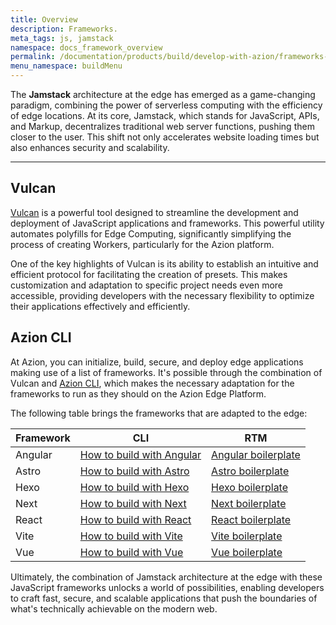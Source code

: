 ```yaml
---
title: Overview
description: Frameworks.
meta_tags: js, jamstack
namespace: docs_framework_overview
permalink: /documentation/products/build/develop-with-azion/frameworks-specific/overview/
menu_namespace: buildMenu
---
```


The **Jamstack** architecture at the edge has emerged as a game-changing paradigm, 
combining the power of serverless computing with the efficiency of edge locations. At its core, Jamstack, 
which stands for JavaScript, APIs, and Markup, decentralizes traditional web server functions, pushing them closer to the user. 
This shift not only accelerates website loading times but also enhances security and scalability.

---

## Vulcan

[Vulcan](https://github.com/aziontech/vulcan) is a powerful tool designed to streamline the development and deployment of JavaScript applications and frameworks. This powerful utility automates polyfills for Edge Computing, significantly simplifying the process of creating Workers, particularly for the Azion platform.

One of the key highlights of Vulcan is its ability to establish an intuitive and efficient protocol for facilitating the creation of presets. This makes customization and adaptation to specific project needs even more accessible, providing developers with the necessary flexibility to optimize their applications effectively and efficiently.

## Azion CLI 

At Azion, you can initialize, build, secure, and deploy edge applications making use of a list of frameworks. It's possible through the combination of Vulcan and [Azion CLI](/en//documentation/products/azion-cli/overview/), which
makes the necessary adaptation for the frameworks to run as they should on the Azion Edge Platform.

The following table brings the frameworks that are adapted to the edge: 

| Framework | CLI | RTM |
| --- | --- | --- |
| Angular | [How to build with Angular](/en/documentation/products/build/develop-with-azion/frameworks-specific/angular/) | [Angular boilerplate](/en/documentation/products/build/develop-with-azion/frameworks-specific/angular/) |
| Astro | [How to build with Astro](/en/documentation/products/build/develop-with-azion/frameworks-specific/astro/) | [Astro boilerplate]() |
| Hexo | [How to build with Hexo](/en/documentation/products/build/develop-with-azion/frameworks-specific/hexo/)| [Hexo boilerplate](https://registry.terraform.io/providers/aziontech/azion/latest/docs/data-sources/intelligent_dns_zones) |
| Next | [How to build with Next](/en/documentation/products/build/develop-with-azion/frameworks-specific/next/) | [Next boilerplate](https://github.com/aziontech/terraform-provider-azion/blob/main/docs/data-sources/records.md)|
| React | [How to build with React](/en/documentation/products/build/develop-with-azion/frameworks-specific/react/) | [React boilerplate](https://registry.terraform.io/providers/aziontech/azion/latest/docs/data-sources/intelligent_dns_dnssec)|
| Vite | [How to build with Vite](/en/documentation/products/build/develop-with-azion/frameworks-specific/vite/)| [Vite boilerplate](https://registry.terraform.io/providers/aziontech/azion/latest/docs/data-sources/intelligent_dns_dnssec)|
| Vue | [How to build with Vue](/en/documentation/products/build/develop-with-azion/frameworks-specific/vue/) | [Vue boilerplate](https://registry.terraform.io/providers/aziontech/azion/latest/docs/data-sources/edge_application_edge_functions_instance)|



Ultimately, the combination of Jamstack architecture at the edge with these JavaScript frameworks unlocks a world of possibilities, enabling developers to craft fast, secure, and scalable applications that push the boundaries of what's technically achievable on the modern web.





